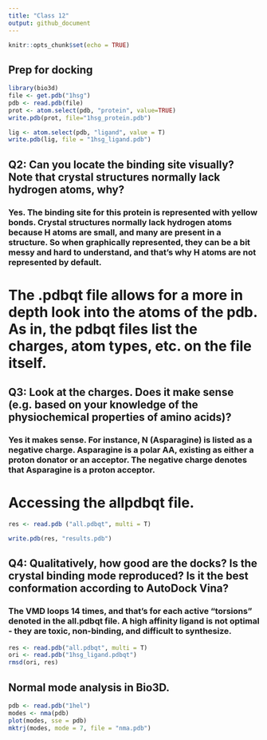 ```yaml
---
title: "Class 12"
output: github_document
---
```


```r
knitr::opts_chunk$set(echo = TRUE)
```

## Prep for docking

```r
library(bio3d)
file <- get.pdb("1hsg")
pdb <- read.pdb(file)
prot <- atom.select(pdb, "protein", value=TRUE)
write.pdb(prot, file="1hsg_protein.pdb")
```

```r
lig <- atom.select(pdb, "ligand", value = T)
write.pdb(lig, file = "1hsg_ligand.pdb")
```

##  Q2: Can you locate the binding site visually? Note that crystal structures normally lack hydrogen atoms, why?

### Yes. The binding site for this protein is represented with yellow bonds. Crystal structures normally lack hydrogen atoms because H atoms are small, and many are present in a structure. So when graphically represented, they can be a bit messy and hard to understand, and that's why H atoms are not represented by default.


# The .pdbqt file allows for a more in depth look into the atoms of the pdb. As in, the pdbqt files list the charges, atom types, etc. on the file itself.


## Q3: Look at the charges. Does it make sense (e.g. based on your knowledge of the physiochemical properties of amino acids)?

### Yes it makes sense. For instance, N (Asparagine) is listed as a negative charge. Asparagine is a polar AA, existing as either a proton donator or an acceptor. The negative charge denotes that Asparagine is a proton acceptor.

# Accessing the allpdbqt file.

```r
res <- read.pdb ("all.pdbqt", multi = T)

write.pdb(res, "results.pdb")
```

##  Q4: Qualitatively, how good are the docks? Is the crystal binding mode reproduced? Is it the best conformation according to AutoDock Vina?

### The VMD loops 14 times, and that's for each active "torsions" denoted in the all.pdbqt file. A high affinity ligand is not optimal - they are toxic, non-binding, and difficult to synthesize.


```r
res <- read.pdb("all.pdbqt", multi = T)
ori <- read.pdb("1hsg_ligand.pdbqt")
rmsd(ori, res)
```



## Normal mode analysis in Bio3D.

```r
pdb <- read.pdb("1hel")
modes <- nma(pdb)
plot(modes, sse = pdb)
mktrj(modes, mode = 7, file = "nma.pdb")


```


